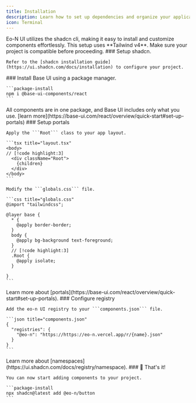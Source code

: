 ```yaml
---
title: Installation
description: Learn how to set up dependencies and organize your application structure.
icon: Terminal
---
```


<Callout title="Note">
  Eo-N UI utilizes the shadcn cli, making it easy to install and customize
  components effortlessly.
</Callout>

<Callout title="Important" type="warn">
  This setup uses **Tailwind v4**. Make sure your project is compatible
  before proceeding.
</Callout>

<Steps>
  <Step>
    ### Setup shadcn.

    Refer to the [shadcn installation guide](https://ui.shadcn.com/docs/installation) to configure your project.

  </Step>

  <Step>
    ### Install Base UI using a package manager.

    ```package-install
    npm i @base-ui-components/react
    ```

<Callout>
  All components are in one package, and Base UI includes only what you use.
  [learn more](https://base-ui.com/react/overview/quick-start#set-up-portals)
</Callout>

  </Step>
  
  <Step>
    ### Setup portals

    Apply the ```Root``` class to your app layout.

    ```tsx title="layout.tsx"
    <body>
    // [!code highlight:3]
      <div className="Root">
        {children}
      </div>
    </body>
    ```

    Modify the ```globals.css``` file.

    ```css title="globals.css"
    @import "tailwindcss";

    @layer base {
      * {
        @apply border-border;
      }
      body {
        @apply bg-background text-foreground;
      }
      // [!code highlight:3]
      .Root {
        @apply isolate;
      }

    }
    ```

<Callout>
  Learn more about
  [portals](https://base-ui.com/react/overview/quick-start#set-up-portals).
</Callout>

  </Step>

  <Step>
    ### Configure registry

    Add the eo-n UI registry to your ```components.json``` file.

    ```json title="components.json"
    {
      "registries": {
        "@eo-n": "https://https://eo-n.vercel.app/r/{name}.json"
      }
    }
    ```

<Callout>
  Learn more about
  [namespaces](https://ui.shadcn.com/docs/registry/namespace).
</Callout>    

  </Step>

  <Step>
    ### 🎉 That's it!

    You can now start adding components to your project.

    ```package-install
    npx shadcn@latest add @eo-n/button
    ```

  </Step>
  
</Steps>
